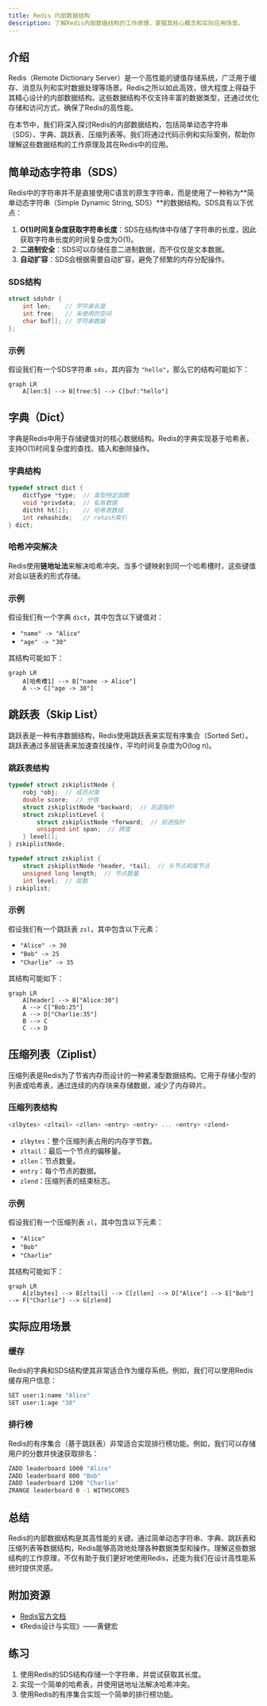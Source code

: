 ```yaml
---
title: Redis 内部数据结构
description: 了解Redis内部数据结构的工作原理，掌握其核心概念和实际应用场景。
---
```


## 介绍

Redis（Remote Dictionary Server）是一个高性能的键值存储系统，广泛用于缓存、消息队列和实时数据处理等场景。Redis之所以如此高效，很大程度上得益于其精心设计的内部数据结构。这些数据结构不仅支持丰富的数据类型，还通过优化存储和访问方式，确保了Redis的高性能。

在本节中，我们将深入探讨Redis的内部数据结构，包括简单动态字符串（SDS）、字典、跳跃表、压缩列表等。我们将通过代码示例和实际案例，帮助你理解这些数据结构的工作原理及其在Redis中的应用。

## 简单动态字符串（SDS）

Redis中的字符串并不是直接使用C语言的原生字符串，而是使用了一种称为**简单动态字符串（Simple Dynamic String, SDS）**的数据结构。SDS具有以下优点：

1. **O(1)时间复杂度获取字符串长度**：SDS在结构体中存储了字符串的长度，因此获取字符串长度的时间复杂度为O(1)。
2. **二进制安全**：SDS可以存储任意二进制数据，而不仅仅是文本数据。
3. **自动扩容**：SDS会根据需要自动扩容，避免了频繁的内存分配操作。

### SDS结构

```c
struct sdshdr {
    int len;    // 字符串长度
    int free;   // 未使用的空间
    char buf[]; // 字符串数据
};
```

### 示例

假设我们有一个SDS字符串 `sds`，其内容为 `"hello"`，那么它的结构可能如下：

```mermaid
graph LR
    A[len:5] --> B[free:5] --> C[buf:"hello"]
```

## 字典（Dict）

字典是Redis中用于存储键值对的核心数据结构。Redis的字典实现基于哈希表，支持O(1)时间复杂度的查找、插入和删除操作。

### 字典结构

```c
typedef struct dict {
    dictType *type;  // 类型特定函数
    void *privdata;  // 私有数据
    dictht ht[2];    // 哈希表数组
    int rehashidx;   // rehash索引
} dict;
```

### 哈希冲突解决

Redis使用**链地址法**来解决哈希冲突。当多个键映射到同一个哈希槽时，这些键值对会以链表的形式存储。

### 示例

假设我们有一个字典 `dict`，其中包含以下键值对：

- `"name" -> "Alice"`
- `"age" -> "30"`

其结构可能如下：

```mermaid
graph LR
    A[哈希槽1] --> B["name -> Alice"]
    A --> C["age -> 30"]
```

## 跳跃表（Skip List）

跳跃表是一种有序数据结构，Redis使用跳跃表来实现有序集合（Sorted Set）。跳跃表通过多层链表来加速查找操作，平均时间复杂度为O(log n)。

### 跳跃表结构

```c
typedef struct zskiplistNode {
    robj *obj;  // 成员对象
    double score;  // 分值
    struct zskiplistNode *backward;  // 后退指针
    struct zskiplistLevel {
        struct zskiplistNode *forward;  // 前进指针
        unsigned int span;  // 跨度
    } level[];
} zskiplistNode;

typedef struct zskiplist {
    struct zskiplistNode *header, *tail;  // 头节点和尾节点
    unsigned long length;  // 节点数量
    int level;  // 层数
} zskiplist;
```

### 示例

假设我们有一个跳跃表 `zsl`，其中包含以下元素：

- `"Alice" -> 30`
- `"Bob" -> 25`
- `"Charlie" -> 35`

其结构可能如下：

```mermaid
graph LR
    A[header] --> B["Alice:30"]
    A --> C["Bob:25"]
    A --> D["Charlie:35"]
    B --> C
    C --> D
```

## 压缩列表（Ziplist）

压缩列表是Redis为了节省内存而设计的一种紧凑型数据结构。它用于存储小型的列表或哈希表，通过连续的内存块来存储数据，减少了内存碎片。

### 压缩列表结构

```c
<zlbytes> <zltail> <zllen> <entry> <entry> ... <entry> <zlend>
```

- `zlbytes`：整个压缩列表占用的内存字节数。
- `zltail`：最后一个节点的偏移量。
- `zllen`：节点数量。
- `entry`：每个节点的数据。
- `zlend`：压缩列表的结束标志。

### 示例

假设我们有一个压缩列表 `zl`，其中包含以下元素：

- `"Alice"`
- `"Bob"`
- `"Charlie"`

其结构可能如下：

```mermaid
graph LR
    A[zlbytes] --> B[zltail] --> C[zllen] --> D["Alice"] --> E["Bob"] --> F["Charlie"] --> G[zlend]
```

## 实际应用场景

### 缓存

Redis的字典和SDS结构使其非常适合作为缓存系统。例如，我们可以使用Redis缓存用户信息：

```bash
SET user:1:name "Alice"
SET user:1:age "30"
```

### 排行榜

Redis的有序集合（基于跳跃表）非常适合实现排行榜功能。例如，我们可以存储用户的分数并快速获取排名：

```bash
ZADD leaderboard 1000 "Alice"
ZADD leaderboard 800 "Bob"
ZADD leaderboard 1200 "Charlie"
ZRANGE leaderboard 0 -1 WITHSCORES
```

## 总结

Redis的内部数据结构是其高性能的关键。通过简单动态字符串、字典、跳跃表和压缩列表等数据结构，Redis能够高效地处理各种数据类型和操作。理解这些数据结构的工作原理，不仅有助于我们更好地使用Redis，还能为我们在设计高性能系统时提供灵感。

## 附加资源

- [Redis官方文档](https://redis.io/documentation)
- 《Redis设计与实现》——黄健宏

## 练习

1. 使用Redis的SDS结构存储一个字符串，并尝试获取其长度。
2. 实现一个简单的哈希表，并使用链地址法解决哈希冲突。
3. 使用Redis的有序集合实现一个简单的排行榜功能。
